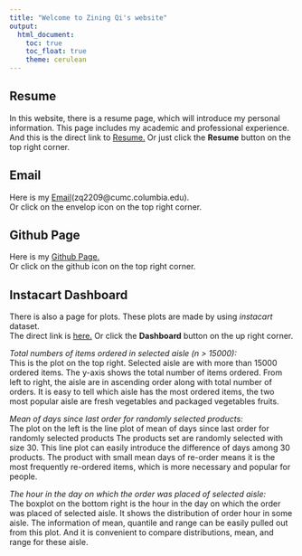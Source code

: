 ```yaml
---
title: "Welcome to Zining Qi's website"
output: 
  html_document:
    toc: true
    toc_float: true
    theme: cerulean
---
```


## Resume
In this website, there is a resume page, which will introduce my personal information. This page includes my academic and professional experience. And this is the direct link to [Resume.](about.html) Or just click the **Resume** button on the top right corner.

## Email
Here is my [Email](mailto:<zq2209@cumc.columbia.edu>)(zq2209@cumc.columbia.edu).       
Or click on the envelop icon on the top right corner.

## Github Page
Here is my [Github Page.](https://github.com/zq2209/)    
Or click on the github icon on the top right corner.

## Instacart Dashboard
There is also a page for plots. These plots are made by using *instacart* dataset.    
The direct link is [here.](flexdashboard.html) Or click the **Dashboard** button on the up right corner.  


*Total numbers of items ordered in selected aisle (n > 15000):*    
This is the plot on the top right. Selected aisle are with more than 15000 ordered items. The y-axis shows the total number of items ordered. From left to right, the aisle are in ascending order along with total number of orders. It is easy to tell which aisle has the most ordered items, the two most popular aisle are fresh vegetables and packaged vegetables fruits.  
 
*Mean of days since last order for randomly selected products:*          
The plot on the left is the line plot of mean of days since last order for randomly selected products
The products set are randomly selected with size 30. This line plot can easily introduce the difference of days among 30 products. The product with small mean days of re-order means it is the most frequently re-ordered items, which is more necessary and popular for people.

*The hour in the day on which the order was placed of selected aisle:*           
The boxplot on the bottom right is the hour in the day on which the order was placed of selected aisle. It shows the distribution of order hour in some aisle. The information of mean, quantile and range can be easily pulled out from this plot. And it is convenient to compare distributions, mean, and range for these aisle.     





